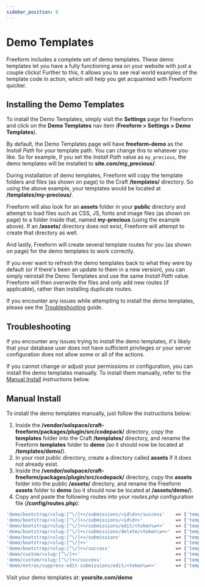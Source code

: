 ```yaml
---
sidebar_position: 6
---
```





# Demo Templates

Freeform includes a complete set of demo templates. These demo templates let you have a fully functioning area on your website with just a couple clicks! Further to this, it allows you to see real world examples of the template code in action, which will help you get acquainted with Freeform quicker.

<Photo img={DemoTemplatesPhoto} alt="Demo Templates" />

## Installing the Demo Templates

To install the Demo Templates, simply visit the **Settings** page for Freeform and click on the **Demo Templates** nav item (**Freeform > Settings > Demo Templates**).

By default, the Demo Templates page will have **freeform-demo** as the _Install Path_ for your template path. You can change this to whatever you like. So for example, if you set the _Install Path_ value as `my_precious`, the demo templates will be installed to **site.com/my_precious/**.

During installation of demo templates, Freeform will copy the template folders and files (as shown on page) to the Craft **/templates/** directory. So using the above example, your templates would be located at **/templates/my-precious/**.

Freeform will also look for an **assets** folder in your **public** directory and attempt to load files such as CSS, JS, fonts and image files (as shown on page) to a folder inside that, named **my-precious** (using the example above). If an **/assets/** directory does not exist, Freeform will attempt to create that directory as well.

And lastly, Freeform will create several template routes for you (as shown on page) for the demo templates to work correctly.

If you ever want to refresh the demo templates back to what they were by default (or if there's been an update to them in a new version), you can simply reinstall the Demo Templates and use the same _Install Path_ value. Freeform will then overwrite the files and only add new routes (if applicable), rather than installing duplicate routes.

If you encounter any issues while attempting to install the demo templates, please see the [Troubleshooting](#troubleshooting) guide.

## Troubleshooting

If you encounter any issues trying to install the demo templates, it's likely that your database user does not have sufficient privileges or your server configuration does not allow some or all of the actions.

If you cannot change or adjust your permissions or configuration, you can install the demo templates manually. To install them manually, refer to the [Manual Install](#manual-install) instructions below.

## Manual Install

To install the demo templates manually, just follow the instructions below:

1. Inside the **/vendor/solspace/craft-freeform/packages/plugin/src/codepack/** directory, copy the **templates** folder into the Craft **/templates/** directory, and rename the Freeform **templates** folder to **demo** (so it should now be located at **/templates/demo/**).
2. In your root public directory, create a directory called **assets** if it does not already exist.
3. Inside the **/vendor/solspace/craft-freeform/packages/plugin/src/codepack/** directory, copy the **assets** folder into the public **/assets/** directory, and rename the Freeform **assets** folder to **demo** (so it should now be located at **/assets/demo/**).
4. Copy and paste the following routes into your _routes.php_ configuration file (**/config/routes.php**):

```php showLineNumbers
'demo/bootstrap/<slug:[^\/]+>/submissions/<id\d+>/success'    => ['template' => 'demo/bootstrap/view_submission'],
'demo/bootstrap/<slug:[^\/]+>/submissions/<id\d+>'            => ['template' => 'demo/bootstrap/view_submission'],
'demo/bootstrap/<slug:[^\/]+>/submissions/edit/<token\w+>'    => ['template' => 'demo/bootstrap/edit_submission'],
'demo/bootstrap/<slug:[^\/]+>/submissions/delete/<token\w+>'  => ['template' => 'demo/bootstrap/delete_submission'],
'demo/bootstrap/<slug:[^\/]+>/submissions'                    => ['template' => 'demo/bootstrap/submissions'],
'demo/bootstrap/<slug:[^\/]+>'                                => ['template' => 'demo/bootstrap/form'],
'demo/bootstrap/<slug:[^\/]+>/success'                        => ['template' => 'demo/bootstrap/form'],
'demo/custom/<slug:[^\/]+>'                                   => ['template' => 'demo/custom/form'],
'demo/custom/<slug:[^\/]+>/success'                           => ['template' => 'demo/custom/form'],
'demo/extras/suppress-edit-submissions/edit/<token\w+>'       => ['template' => 'demo/extras/suppress-edit-submissions'],
```

Visit your demo templates at: **yoursite.com/demo**
